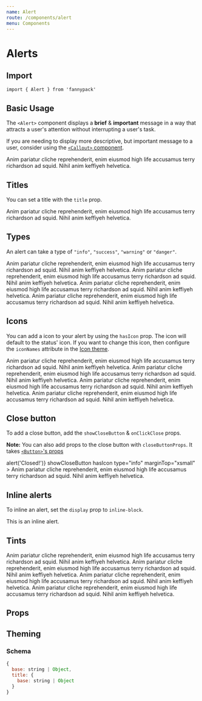 ```yaml
---
name: Alert
route: /components/alert
menu: Components
---
```



# Alerts

## Import

`import { Alert } from 'fannypack'`

## Basic Usage

The `<Alert>` component displays a **brief** & **important** message in a way that attracts a user's attention without interrupting a user's task.

If you are needing to display more descriptive, but important message to a user, consider using the [`<Callout>` component](/components/callout).

<Playground>
  <Alert>
    Anim pariatur cliche reprehenderit, enim eiusmod high life accusamus terry richardson ad squid. Nihil anim keffiyeh
    helvetica.
  </Alert>
</Playground>

## Titles

You can set a title with the `title` prop.

<Playground>
  <Alert title="Alert Title">
    Anim pariatur cliche reprehenderit, enim eiusmod high life accusamus terry richardson ad squid. Nihil anim keffiyeh
    helvetica.
  </Alert>
  <Alert title="Alert Title" marginTop="xsmall" />
</Playground>

## Types

An alert can take a type of `"info"`, `"success"`, `"warning"` or `"danger"`.

<Playground>
  <Alert title="Alert Title" type="info" marginTop="xsmall">
    Anim pariatur cliche reprehenderit, enim eiusmod high life accusamus terry richardson ad squid. Nihil anim keffiyeh
    helvetica.
  </Alert>
  <Alert title="Alert Title" type="success" marginTop="xsmall">
    Anim pariatur cliche reprehenderit, enim eiusmod high life accusamus terry richardson ad squid. Nihil anim keffiyeh
    helvetica.
  </Alert>
  <Alert title="Alert Title" type="warning" marginTop="xsmall">
    Anim pariatur cliche reprehenderit, enim eiusmod high life accusamus terry richardson ad squid. Nihil anim keffiyeh
    helvetica.
  </Alert>
  <Alert title="Alert Title" type="danger" marginTop="xsmall">
    Anim pariatur cliche reprehenderit, enim eiusmod high life accusamus terry richardson ad squid. Nihil anim keffiyeh
    helvetica.
  </Alert>
</Playground>

## Icons

You can add a icon to your alert by using the `hasIcon` prop. The icon will default to the status' icon. If you want to change this icon, then configure the `iconNames` attribute in the [Icon theme](/components/icon#theming).

<Playground>
  <Alert title="Alert Title" hasIcon type="info" marginTop="xsmall">
    Anim pariatur cliche reprehenderit, enim eiusmod high life accusamus terry richardson ad squid. Nihil anim keffiyeh
    helvetica.
  </Alert>
  <Alert title="Alert Title" hasIcon type="success" marginTop="xsmall">
    Anim pariatur cliche reprehenderit, enim eiusmod high life accusamus terry richardson ad squid. Nihil anim keffiyeh
    helvetica.
  </Alert>
  <Alert title="Alert Title" hasIcon type="warning" marginTop="xsmall">
    Anim pariatur cliche reprehenderit, enim eiusmod high life accusamus terry richardson ad squid. Nihil anim keffiyeh
    helvetica.
  </Alert>
  <Alert title="Alert Title" hasIcon type="danger" marginTop="xsmall">
    Anim pariatur cliche reprehenderit, enim eiusmod high life accusamus terry richardson ad squid. Nihil anim keffiyeh
    helvetica.
  </Alert>
</Playground>

## Close button

To add a close button, add the `showCloseButton` & `onClickClose` props.

**Note:** You can also add props to the close button with `closeButtonProps`. It takes [`<Button>`'s props](/components/button)

<Playground>
  <Alert
    title="Alert Title"
    onClickClose={() => alert('Closed!')}
    showCloseButton
    hasIcon
    type="info"
    marginTop="xsmall"
  >
    Anim pariatur cliche reprehenderit, enim eiusmod high life accusamus terry richardson ad squid. Nihil anim keffiyeh
    helvetica.
  </Alert>
</Playground>

## Inline alerts

To inline an alert, set the `display` prop to `inline-block`.

<Playground>
  <Alert display="inline-block">This is an inline alert.</Alert>
</Playground>

## Tints

<Playground>
  <Alert title="Alert Title" hasTint type="info" marginTop="xsmall">
    Anim pariatur cliche reprehenderit, enim eiusmod high life accusamus terry richardson ad squid. Nihil anim keffiyeh
    helvetica.
  </Alert>
  <Alert title="Alert Title" hasTint type="success" marginTop="xsmall">
    Anim pariatur cliche reprehenderit, enim eiusmod high life accusamus terry richardson ad squid. Nihil anim keffiyeh
    helvetica.
  </Alert>
  <Alert title="Alert Title" hasTint type="warning" marginTop="xsmall">
    Anim pariatur cliche reprehenderit, enim eiusmod high life accusamus terry richardson ad squid. Nihil anim keffiyeh
    helvetica.
  </Alert>
  <Alert title="Alert Title" hasTint type="danger" marginTop="xsmall">
    Anim pariatur cliche reprehenderit, enim eiusmod high life accusamus terry richardson ad squid. Nihil anim keffiyeh
    helvetica.
  </Alert>
</Playground>

## Props

<PropsTable of={Alert} />

## Theming

### Schema

```jsx
{
  base: string | Object,
  title: {
    base: string | Object
  }
}
```
